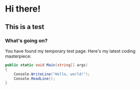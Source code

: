 # Hi there!

## This is a test

### What's going on?

You have found my temporary test page. Here's my latest coding masterpiece:

```c#
public static void Main(string[] args)
{
    Console.WriteLine("Hello, world!");
    Console.ReadLine();
}
```

